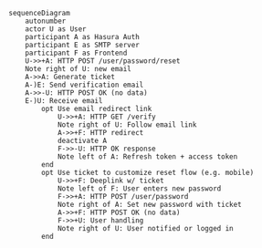 ```mermaid
sequenceDiagram
	autonumber
	actor U as User
	participant A as Hasura Auth
	participant E as SMTP server
	participant F as Frontend
	U->>+A: HTTP POST /user/password/reset
	Note right of U: new email
	A->>A: Generate ticket
	A-)E: Send verification email
	A->>-U: HTTP POST OK (no data)
	E-)U: Receive email
        opt Use email redirect link
        	U->>+A: HTTP GET /verify
            Note right of U: Follow email link
            A->>+F: HTTP redirect
            deactivate A
            F->>-U: HTTP OK response
            Note left of A: Refresh token + access token
        end
        opt Use ticket to customize reset flow (e.g. mobile)
            U->>+F: Deeplink w/ ticket
            Note left of F: User enters new password
            F->>+A: HTTP POST /user/password
            Note right of A: Set new password with ticket
            A->>+F: HTTP POST OK (no data)
            F->>+U: User handling
            Note right of U: User notified or logged in
        end
```
